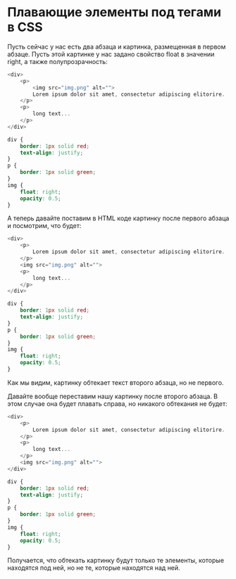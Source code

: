# Плавающие элементы под тегами в CSS

Пусть сейчас у нас есть два абзаца и картинка, размещенная в первом абзаце. Пусть этой картинке у нас задано свойство float в значении right, а также полупрозрачность:

```js showLineNumbers copy
<div>
	<p>
		<img src="img.png" alt="">
		Lorem ipsum dolor sit amet, consectetur adipiscing elitorire.
	</p>
	<p>
		long text...
	</p>
</div>
```

```css showLineNumbers copy
div {
	border: 1px solid red;
	text-align: justify;
}
p {
	border: 1px solid green;
}
img {
	float: right;
	opacity: 0.5;
}
```

А теперь давайте поставим в HTML коде картинку после первого абзаца и посмотрим, что будет:

```js showLineNumbers copy
<div>
	<p>
		Lorem ipsum dolor sit amet, consectetur adipiscing elitorire.
	</p>
	<img src="img.png" alt="">
	<p>
		long text...
	</p>
</div>
```

```css showLineNumbers copy
div {
	border: 1px solid red;
	text-align: justify;
}
p {
	border: 1px solid green;
}
img {
	float: right;
	opacity: 0.5;
}
```

Как мы видим, картинку обтекает текст второго абзаца, но не первого.

Давайте вообще переставим нашу картинку после второго абзаца. В этом случае она будет плавать справа, но никакого обтекания не будет:

```js showLineNumbers copy
<div>
	<p>
		Lorem ipsum dolor sit amet, consectetur adipiscing elitorire.
	</p>
	<p>
		long text...
	</p>
	<img src="img.png" alt="">
</div>
```
```css showLineNumbers copy
div {
	border: 1px solid red;
	text-align: justify;
}
p {
	border: 1px solid green;
}
img {
	float: right;
	opacity: 0.5;
}

```

Получается, что обтекать картинку будут только те элементы, которые находятся под ней, но не те, которые находятся над ней.